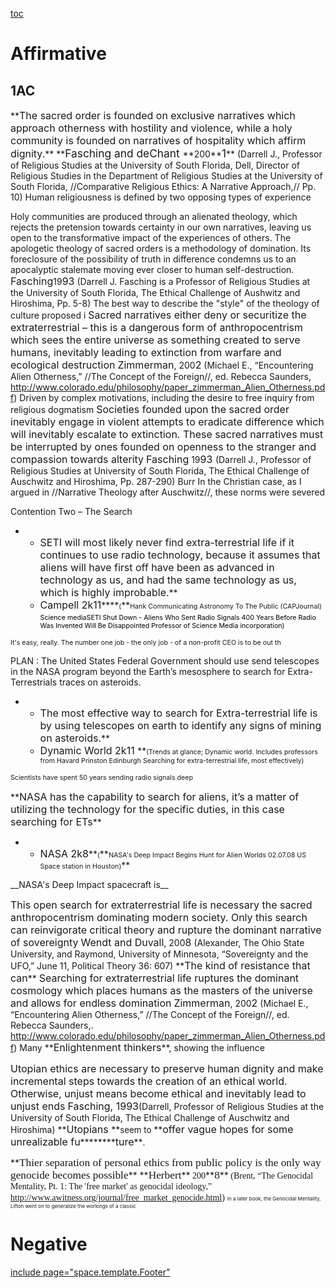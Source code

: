 [[toc]]
=Affirmative= 
==1AC== 
<span style="text-align: justify;">**<span style="font-size: 12pt;">The sacred order is founded on exclusive narratives which approach otherness with hostility and violence, while a holy community is founded on narratives of hospitality which affirm dignity.</span>**</span>
<span style="text-align: justify;">**<span style="font-size: 13pt;">Fasching and deChant </span>**200**<span style="font-size: 13pt;">1</span>** (Darrell J., Professor of Religious Studies at the University of South Florida, Dell, Director of Religious Studies in the Department of Religious Studies at the University of South Florida, //Comparative Religious Ethics: A Narrative Approach,// Pp. 10)</span>
Human religiousness is defined by two opposing types of experience

<span style="text-align: justify;">Holy communities are produced through an alienated theology, which rejects the pretension towards certainty in our own narratives, leaving us open to the transformative impact of the experiences of others. The apologetic theology of sacred orders is a methodology of domination. Its foreclosure of the possibility of truth in difference condemns us to an apocalyptic stalemate moving ever closer to human self-destruction.</span>
<span style="text-align: justify;"><span style="font-size: 12pt;">Fasching</span>19<span style="font-size: 12pt;">93</span> (Darrell J. Fasching is a Professor of Religious Studies at the University of South Florida, The Ethical Challenge of Aushwitz and Hiroshima, Pp. 5-8)</span>
<span style="text-align: justify;">The best way to describe the "style" of the theology of culture proposed i</span>
<span style="text-align: justify;"><span style="font-size: 12pt;">Sacred narratives either deny or securitize the extraterrestrial – this is a dangerous form of anthropocentrism which sees the entire universe as something created to serve humans, inevitably leading to extinction from warfare and ecological destruction</span></span>
<span style="text-align: justify;"><span style="font-size: 12pt;">Zimmerman</span>, 200<span style="font-size: 12pt;">2</span> (Michael E., “Encountering Alien Otherness,” //The Concept of the Foreign//, ed. Rebecca Saunders, [[http://www.colorado.edu/philosophy/paper_zimmerman_Alien_Otherness.pdf]])</span>
<span style="text-align: justify;">Driven by complex motivations, including the desire to free inquiry from religious dogmatism</span>
<span style="text-align: justify;"><span style="font-size: 12pt;">Societies founded upon the sacred order inevitably engage in violent attempts to eradicate difference which will inevitably escalate to extinction. These sacred narratives must be interrupted by ones founded on openness to the stranger and compassion towards alterity</span></span>
<span style="text-align: justify;"><span style="font-size: 12pt;">Fasching</span> 19<span style="font-size: 12pt;">93 </span>(Darrell J., Professor of Religious Studies at University of South Florida, The Ethical Challenge of Auschwitz and Hiroshima, Pp. 287-290) Burr</span>
In the Christian case, as I argued in //Narrative Theology after Auschwitz//, these norms were severed

Contention Two – The Search
**<span style="font-size: 12pt;">SETI will most likely never find extra-terrestrial life if it continues to use radio technology, because it assumes that aliens will have first off have been as advanced in technology as us, and had the same technology as us, which is highly improbable.</span>**
**<span style="font-size: 12pt;">Campell 2k11</span>****<span style="font-size: 8pt;">(</span>**<span style="font-size: 8pt;">Hank Communicating Astronomy To The Public (CAPJournal) </span><span style="color: black; font-size: 8pt;">Science mediaSETI Shut Down - Aliens Who Sent Radio Signals 400 Years Before Radio Was Invented Will Be Disappointed Professor of Science Media incorporation)</span>
<span style="font-size: 8pt;">It's easy, really. The number one job - the only job - of a non-profit CEO is to be out th</span>

<span style="text-align: justify;">PLAN : The United States Federal Government should use send telescopes in the NASA program beyond the Earth’s mesosphere to search for Extra-Terrestrials traces on asteroids.</span>

**<span style="font-size: 12pt;">The most effective way to search for Extra-terrestrial life is by using telescopes on earth to identify any signs of mining on asteroids.</span>**
**<span style="font-size: 12pt;">Dynamic World 2k11 </span>**<span style="font-size: 8pt;">(Trends at glance; Dynamic world. Includes professors from Havard Prinston Edinburgh Searching for extra-terrestrial life, most effectively)</span>
<span style="font-size: 8pt;">Scientists have spent 50 years sending radio signals deep</span>

<span style="text-align: justify;">**<span style="font-size: 12pt;">NASA has the capability to search for aliens, it’s a matter of utilizing the technology for the specific duties, in this case searching for ETs</span>**</span>
**<span style="font-size: 12pt;">NASA 2k8</span>**<span style="font-size: 8pt;">(</span>**<span style="font-size: 8pt;">NASA's Deep Impact Begins Hunt for Alien Worlds 02.07.08 US Space station in Houston)</span>**
__NASA's Deep Impact spacecraft is__



<span style="text-align: justify;"><span style="font-size: 12pt;">This open search for extraterrestrial life is necessary the sacred anthropocentrism dominating modern society. Only this search can reinvigorate critical theory and rupture the dominant narrative of sovereignty</span></span>
<span style="text-align: justify;"><span style="font-size: 12pt;">Wendt and Duvall</span>, 200<span style="font-size: 12pt;">8</span> (Alexander, The Ohio State University, and Raymond, University of Minnesota, “Sovereignty and the UFO,” June 11, Political Theory 36: 607)</span>
<span class="underline0">**<span style="font-size: 12pt;">The kind of resistance that can</span>**</span>
<span class="underline0"> </span>
<span style="text-align: justify;"><span style="font-size: 12pt;">Searching for extraterrestrial life ruptures the dominant cosmology which places humans as the masters of the universe and allows for endless domination</span></span>
<span style="text-align: justify;"><span style="font-size: 12pt;">Zimmerman</span>, 200<span style="font-size: 12pt;">2</span> (Michael E., “Encountering Alien Otherness,” //The Concept of the Foreign//, ed. Rebecca Saunders,. http://www.colorado.edu/philosophy/paper_zimmerman_Alien_Otherness.pdf)</span>
Many <span class="underline0">**<span style="font-size: 12pt;">Enlightenment thinkers</span>**</span>, showing the influence

<span style="text-align: justify;"><span style="font-size: 12pt;">Utopian ethics are necessary to preserve human dignity and make incremental steps towards the creation of an ethical world. Otherwise, unjust means become ethical and inevitably lead to unjust ends</span></span>
<span style="text-align: justify;"><span style="font-size: 12pt;">Fasching, 1993</span>(Darrell, Professor of Religious Studies at the University of South Florida, The Ethical Challenge of Auschwitz and Hiroshima)</span>
<span class="underline0">**<span style="font-size: 12pt;">Utopians </span>**</span><span style="font-size: 10pt;">seem to </span><span class="underline0">**<span style="font-size: 12pt;">offer vague hopes for some unrealizable fu</span>****<span style="font-size: 10pt;">­</span>****<span style="font-size: 12pt;">ture</span>**</span><span style="font-size: 10pt;">.</span>

<span style="text-align: justify;">**<span style="font-family: 'Times New Roman'; font-size: 13pt;">Thier separation of personal ethics from public policy is the only way genocide becomes possible</span>**</span>
<span style="text-align: justify;">**<span style="font-family: 'Times New Roman'; font-size: 13pt;">Herbert</span>**<span style="font-family: 'Times New Roman';"> 200</span>**<span style="font-family: 'Times New Roman'; font-size: 13pt;">8</span>**<span style="font-family: 'Times New Roman';"> (Brent, “The Genocidal Mentality, Pt. 1: The 'free market' as genocidal ideology,” http://www.awitness.org/journal/free_market_genocide.html)</span></span>
<span style="font-size: 6pt;">In a later book, the Genocidal Mentality, Lifton went on to generalize the workings of a classic</span>



=Negative= 

[[include page="space.template.Footer"]]